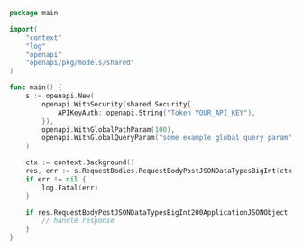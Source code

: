 ```go showLineNumbers copy filename="Request Body Post Json Data Types Big Int usage example"
package main

import(
	"context"
	"log"
	"openapi"
	"openapi/pkg/models/shared"
)

func main() {
    s := openapi.New(
        openapi.WithSecurity(shared.Security{
            APIKeyAuth: openapi.String("Token YOUR_API_KEY"),
        }),
        openapi.WithGlobalPathParam(100),
        openapi.WithGlobalQueryParam("some example global query param"),
    )

    ctx := context.Background()
    res, err := s.RequestBodies.RequestBodyPostJSONDataTypesBigInt(ctx, big.NewInt(714376))
    if err != nil {
        log.Fatal(err)
    }

    if res.RequestBodyPostJSONDataTypesBigInt200ApplicationJSONObject != nil {
        // handle response
    }
}
```
